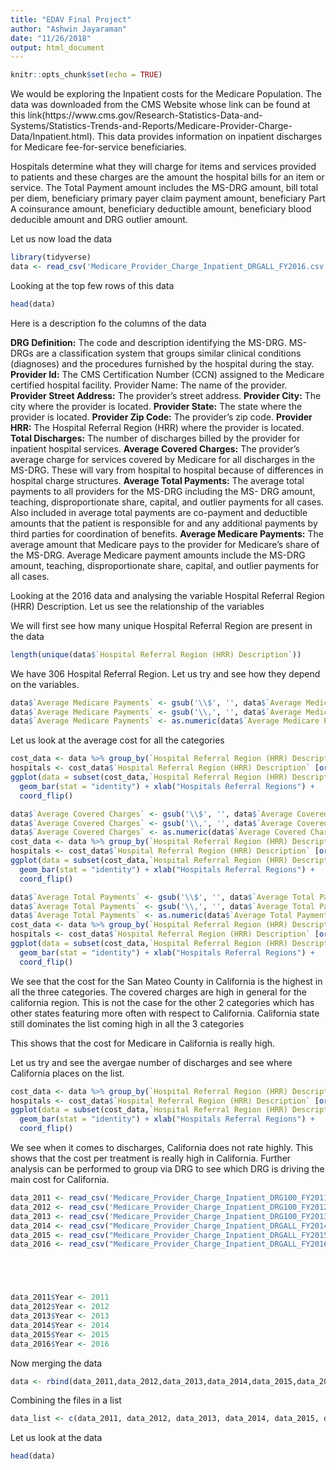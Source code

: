 ```yaml
---
title: "EDAV Final Project"
author: "Ashwin Jayaraman"
date: "11/26/2018"
output: html_document
---
```


```r
knitr::opts_chunk$set(echo = TRUE)
```

We would be exploring the Inpatient costs for the Medicare Population. The data was downloaded from the CMS Website whose link can be found at this link(https://www.cms.gov/Research-Statistics-Data-and-Systems/Statistics-Trends-and-Reports/Medicare-Provider-Charge-Data/Inpatient.html). This data provides information on inpatient discharges for Medicare fee-for-service beneficiaries. 

Hospitals determine what they will charge for items and services provided to patients and these charges are the amount the hospital bills for an item or service. The Total Payment amount includes the MS-DRG amount, bill total per diem, beneficiary primary payer claim payment amount, beneficiary Part A coinsurance amount, beneficiary deductible amount, beneficiary blood deducible amount and DRG outlier amount.

Let us now load the data 
```r
library(tidyverse)
data <- read_csv('Medicare_Provider_Charge_Inpatient_DRGALL_FY2016.csv')
```

Looking at the top few rows of this data 



```r
head(data)
```

Here is a description fo the columns of the data 

**DRG Definition:** The code and description identifying the MS-DRG. MS-DRGs are a classification system that groups similar clinical conditions (diagnoses) and the procedures furnished by the hospital during the stay.
**Provider Id:** The CMS Certification Number (CCN) assigned to the Medicare certified hospital facility. Provider Name: The name of the provider.
**Provider Street Address:** The provider’s street address.
**Provider City:** The city where the provider is located.
**Provider State:** The state where the provider is located.
**Provider Zip Code:** The provider’s zip code.
**Provider HRR:** The Hospital Referral Region (HRR) where the provider is located.
**Total Discharges:** The number of discharges billed by the provider for inpatient hospital services.
**Average Covered Charges:** The provider's average charge for services covered by Medicare for all discharges in the MS-DRG. These will vary from hospital to hospital because of differences in hospital charge structures.
**Average Total Payments:** The average total payments to all providers for the MS-DRG including the MS- DRG amount, teaching, disproportionate share, capital, and outlier payments for all cases. Also included in average total payments are co-payment and deductible amounts that the patient is responsible for and any additional payments by third parties for coordination of benefits.
**Average Medicare Payments:** The average amount that Medicare pays to the provider for Medicare's share of the MS-DRG. Average Medicare payment amounts include the MS-DRG amount, teaching, disproportionate share, capital, and outlier payments for all cases.

Looking at the 2016 data and analysing the variable Hospital Referral Region (HRR) Description. Let us see the relationship of the variables 

We will first see how many unique Hospital Referral Region are present in the data 
```r
length(unique(data$`Hospital Referral Region (HRR) Description`))
```

We have 306 Hospital Referral Region. Let us try and see how they depend on the variables. 

```r
data$`Average Medicare Payments` <- gsub('\\$', '', data$`Average Medicare Payments`)
data$`Average Medicare Payments` <- gsub('\\,', '', data$`Average Medicare Payments`)
data$`Average Medicare Payments` <- as.numeric(data$`Average Medicare Payments`)
```

Let us look at the average cost for all the categories

```r
cost_data <- data %>% group_by(`Hospital Referral Region (HRR) Description`) %>% summarize(Avg = mean(`Average Medicare Payments`))
hospitals <- cost_data$`Hospital Referral Region (HRR) Description` [order (cost_data$Avg, decreasing = TRUE)]
ggplot(data = subset(cost_data,`Hospital Referral Region (HRR) Description` %in% hospitals[1:20] ) , aes(reorder(`Hospital Referral Region (HRR) Description`,Avg), Avg)) + 
  geom_bar(stat = "identity") + xlab("Hospitals Referral Regions") + 
  coord_flip()
```


```r
data$`Average Covered Charges` <- gsub('\\$', '', data$`Average Covered Charges`)
data$`Average Covered Charges` <- gsub('\\,', '', data$`Average Covered Charges`)
data$`Average Covered Charges` <- as.numeric(data$`Average Covered Charges`)
cost_data <- data %>% group_by(`Hospital Referral Region (HRR) Description`) %>% summarize(Avg = mean(`Average Covered Charges`))
hospitals <- cost_data$`Hospital Referral Region (HRR) Description` [order (cost_data$Avg, decreasing = TRUE)]
ggplot(data = subset(cost_data,`Hospital Referral Region (HRR) Description` %in% hospitals[1:20] ) , aes(reorder(`Hospital Referral Region (HRR) Description`,Avg), Avg)) + 
  geom_bar(stat = "identity") + xlab("Hospitals Referral Regions") + 
  coord_flip()
```


```r
data$`Average Total Payments` <- gsub('\\$', '', data$`Average Total Payments`)
data$`Average Total Payments` <- gsub('\\,', '', data$`Average Total Payments`)
data$`Average Total Payments` <- as.numeric(data$`Average Total Payments`) 
cost_data <- data %>% group_by(`Hospital Referral Region (HRR) Description`) %>% summarize(Avg = mean(`Average Total Payments`))
hospitals <- cost_data$`Hospital Referral Region (HRR) Description` [order (cost_data$Avg, decreasing = TRUE)]
ggplot(data = subset(cost_data,`Hospital Referral Region (HRR) Description` %in% hospitals[1:20] ) , aes(reorder(`Hospital Referral Region (HRR) Description`,Avg), Avg)) + 
  geom_bar(stat = "identity") + xlab("Hospitals Referral Regions") + 
  coord_flip()
```

We see that the cost for the San Mateo County in California is the highest in all the three categories. The covered charges are high in general for the california region. This is not the case for the other 2 categories which has other states featuring more often with respect to California. California state still dominates the list coming high in all the 3 categories

This shows that the cost for Medicare in California is really high. 

Let us try and see the avergae number of discharges and see where California places on the list. 

```r
cost_data <- data %>% group_by(`Hospital Referral Region (HRR) Description`) %>% summarize(Avg = mean(`Total Discharges`))
hospitals <- cost_data$`Hospital Referral Region (HRR) Description` [order (cost_data$Avg, decreasing = TRUE)]
ggplot(data = subset(cost_data,`Hospital Referral Region (HRR) Description` %in% hospitals[1:20] ) , aes(reorder(`Hospital Referral Region (HRR) Description`,Avg), Avg)) + 
  geom_bar(stat = "identity") + xlab("Hospitals Referral Regions") + 
  coord_flip()
```


We see when it comes to discharges, California does not rate highly. This shows that the cost per treatment is really high in California. Further analysis can be performed to group via DRG to see which DRG is driving the main cost for California. 


```r

data_2011 <- read_csv('Medicare_Provider_Charge_Inpatient_DRG100_FY2011.csv')
data_2012 <- read_csv('Medicare_Provider_Charge_Inpatient_DRG100_FY2012.csv')
data_2013 <- read_csv('Medicare_Provider_Charge_Inpatient_DRG100_FY2013.csv')
data_2014 <- read_csv("Medicare_Provider_Charge_Inpatient_DRGALL_FY2014.csv")
data_2015 <- read_csv("Medicare_Provider_Charge_Inpatient_DRGALL_FY2015.csv")
data_2016 <- read_csv("Medicare_Provider_Charge_Inpatient_DRGALL_FY2016.csv")






```

```r
data_2011$Year <- 2011
data_2012$Year <- 2012
data_2013$Year <- 2013
data_2014$Year <- 2014
data_2015$Year <- 2015
data_2016$Year <- 2016
```

Now merging the data 


```r
data <- rbind(data_2011,data_2012,data_2013,data_2014,data_2015,data_2016)
```

Combining the files in a list 

```r
data_list <- c(data_2011, data_2012, data_2013, data_2014, data_2015, data_2016)
```

Let us look at the data 

```r
head(data)
```

```r

```

